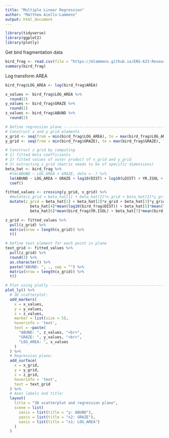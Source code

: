 ```yaml
---
title: "Multiple Linear Regression"
author: "Matthew Aiello-Lammens"
output: html_document
---
```


```r
library(tidyverse)
library(ggplot2)
library(plotly)
```


Get bird fragmentation data

```r
bird_frag <- read.csv(file = "https://mlammens.github.io/ENS-623-Research-Stats/data/Logan_Examples/Chapter9/Data/loyn.csv")
summary(bird_frag)
```

Log transform AREA

```r
bird_frag$LOG_AREA <- log(bird_frag$AREA)
```


```r
x_values <- bird_frag$LOG_AREA %>% 
  round(2)
y_values <- bird_frag$GRAZE %>% 
  round(2)
z_values <- bird_frag$ABUND %>% 
  round(2)

```



```r
# Define regression plane -------------------------------------------------
# Construct x and y grid elements
x_grid <- seq(from = min(bird_frag$LOG_AREA), to = max(bird_frag$LOG_AREA), length = 50)
y_grid <- seq(from = min(bird_frag$GRAZE), to = max(bird_frag$GRAZE), length = 50)

```


```r
# Construct z grid by computing
# 1) fitted beta coefficients
# 2) fitted values of outer product of x_grid and y_grid
# 3) extracting z_grid (matrix needs to be of specific dimensions)
beta_hat <- bird_frag %>% 
  #lm(ABUND ~ LOG_AREA + GRAZE, data = .) %>% 
  lm(ABUND ~ LOG_AREA + GRAZE + log10(DIST) + log10(LDIST) + YR.ISOL + ALT, data = .) %>%
  coef()

fitted_values <- crossing(y_grid, x_grid) %>% 
  #mutate(z_grid = beta_hat[1] + beta_hat[2]*x_grid + beta_hat[3]*y_grid)
  mutate(z_grid = beta_hat[1] + beta_hat[2]*x_grid + beta_hat[3]*y_grid + 
           beta_hat[4]*mean(log10(bird_frag$DIST)) + beta_hat[5]*mean(log10(bird_frag$LDIST)) +
           beta_hat[6]*mean(bird_frag$YR.ISOL) + beta_hat[7]*mean(bird_frag$ALT))

z_grid <- fitted_values %>% 
  pull(z_grid) %>%
  matrix(nrow = length(x_grid)) %>%
  t()

```




```r
# Define text element for each point in plane
text_grid <- fitted_values %>% 
  pull(z_grid) %>%
  round(3) %>% 
  as.character() %>% 
  paste("ABUND: ", ., sep = "") %>% 
  matrix(nrow = length(x_grid)) %>%
  t()

```

```r
# Plot using plotly -------------------------------------------------------
plot_ly() %>%
  # 3D scatterplot:
  add_markers(
    x = x_values,
    y = y_values,
    z = z_values,
    marker = list(size = 5),
    hoverinfo = 'text',
    text = ~paste(
      "ABUND: ", z_values, "<br>",
      "GRAZE: ", y_values, "<br>",
      "LOG_AREA: ", x_values 
    )
  ) %>%
  # Regression plane:
  add_surface(
    x = x_grid,
    y = y_grid,
    z = z_grid,
    hoverinfo = 'text',
    text = text_grid
  ) %>%
  # Axes labels and title:
  layout(
    title = "3D scatterplot and regression plane",
    scene = list(
      zaxis = list(title = "y: ABUND"),
      yaxis = list(title = "x2: GRAZE"),
      xaxis = list(title = "x1: LOG_AREA")
    )
  )
```


